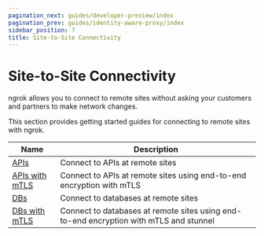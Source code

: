 ```yaml
---
pagination_next: guides/developer-preview/index
pagination_prev: guides/identity-aware-proxy/index
sidebar_position: 7
title: Site-to-Site Connectivity
---
```


# Site-to-Site Connectivity

ngrok allows you to connect to remote sites without asking your customers and partners to make network changes.

This section provides getting started guides for connecting to remote sites with ngrok.

| Name                            | Description                                                                            |
| ------------------------------- | -------------------------------------------------------------------------------------- |
| [APIs](apis.mdx)                | Connect to APIs at remote sites                                                        |
| [APIs with mTLS](apis-mtls.mdx) | Connect to APIs at remote sites using end-to-end encryption with mTLS                  |
| [DBs](dbs.mdx)                  | Connect to databases at remote sites                                                   |
| [DBs with mTLS](dbs-mtls.mdx)       | Connect to databases at remote sites using end-to-end encryption with mTLS and stunnel |
